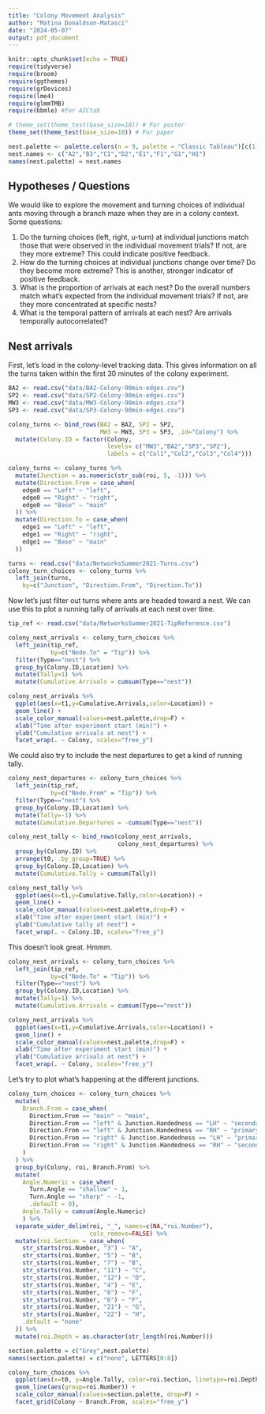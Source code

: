 ```yaml
---
title: "Colony Movement Analysis"
author: "Matina Donaldson-Matasci"
date: "2024-05-07"
output: pdf_document
---
```


```r
knitr::opts_chunk$set(echo = TRUE)
require(tidyverse)
require(broom)
require(ggthemes)
require(grDevices)
require(lme4)
require(glmmTMB)
require(bbmle) #for AICtab

# theme_set(theme_test(base_size=18)) # For poster
theme_set(theme_test(base_size=10)) # For paper

nest.palette <- palette.colors(n = 9, palette = "Classic Tableau")[c(1:7,9)]
nest.names <- c("A2","B3","C1","D2","E1","F1","G1","H1")
names(nest.palette) = nest.names
```

## Hypotheses / Questions

We would like to explore the movement and turning choices of individual ants moving through a branch maze when they are in a colony context. Some questions:

1. Do the turning choices (left, right, u-turn) at individual junctions match those that were observed in the individual movement trials? If not, are they more extreme? This could indicate positive feedback.
2. How do the turning choices at individual junctions change over time? Do they become more extreme? This is another, stronger indicator of positive feedback.
3. What is the proportion of arrivals at each nest? Do the overall numbers match what's expected from the individual movement trials? If not, are they more concentrated at specific nests?
4. What is the temporal pattern of arrivals at each nest? Are arrivals temporally autocorrelated?

## Nest arrivals

First, let's load in the colony-level tracking data. This gives information on all the turns taken within the first 30 minutes of the colony experiment.

```r
BA2 <- read.csv("data/BA2-Colony-90min-edges.csv") 
SP2 <- read.csv("data/SP2-Colony-90min-edges.csv")
MW3 <- read.csv("data/MW3-Colony-90min-edges.csv") 
SP3 <- read.csv("data/SP3-Colony-90min-edges.csv")

colony_turns <- bind_rows(BA2 = BA2, SP2 = SP2, 
                          MW3 = MW3, SP3 = SP3, .id="Colony") %>%
  mutate(Colony.ID = factor(Colony, 
                            levels= c("MW3","BA2","SP3","SP2"),
                            labels = c("Col1","Col2","Col3","Col4")))

colony_turns <- colony_turns %>%
  mutate(Junction = as.numeric(str_sub(roi, 5, -1))) %>%
  mutate(Direction.From = case_when(
    edge0 == "Left" ~ "left",
    edge0 == "Right" ~ "right",
    edge0 == "Base" ~ "main"
  )) %>%
  mutate(Direction.To = case_when(
    edge1 == "Left" ~ "left",
    edge1 == "Right" ~ "right",
    edge1 == "Base" ~ "main"    
  ))

turns <- read.csv("data/NetworksSummer2021-Turns.csv")
colony_turn_choices <- colony_turns %>%
  left_join(turns, 
    by=c("Junction", "Direction.From", "Direction.To"))
```

Now let's just filter out turns where ants are headed toward a nest. We can use this to plot a running tally of arrivals at each nest over time.

```r
tip_ref <- read.csv("data/NetworksSummer2021-TipReference.csv")

colony_nest_arrivals <- colony_turn_choices %>%
  left_join(tip_ref,
            by=c("Node.To" = "Tip")) %>%
  filter(Type=="nest") %>%
  group_by(Colony.ID,Location) %>%
  mutate(Tally=1) %>%
  mutate(Cumulative.Arrivals = cumsum(Type=="nest"))

colony_nest_arrivals %>% 
  ggplot(aes(x=t1,y=Cumulative.Arrivals,color=Location)) +
  geom_line() +
  scale_color_manual(values=nest.palette,drop=F) +
  xlab("Time after experiment start (min)") +
  ylab("Cumulative arrivals at nest") +
  facet_wrap(. ~ Colony, scales="free_y")
```

We could also try to include the nest departures to get a kind of running tally.

```r
colony_nest_departures <- colony_turn_choices %>%
  left_join(tip_ref,
            by=c("Node.From" = "Tip")) %>%
  filter(Type=="nest") %>%
  group_by(Colony.ID,Location) %>%
  mutate(Tally=-1) %>%
  mutate(Cumulative.Departures = -cumsum(Type=="nest"))

colony_nest_tally <- bind_rows(colony_nest_arrivals, 
                               colony_nest_departures) %>%
  group_by(Colony.ID) %>%
  arrange(t0, .by_group=TRUE) %>%
  group_by(Colony.ID,Location) %>%
  mutate(Cumulative.Tally = cumsum(Tally))

colony_nest_tally %>% 
  ggplot(aes(x=t1,y=Cumulative.Tally,color=Location)) +
  geom_line() +
  scale_color_manual(values=nest.palette,drop=F) +
  xlab("Time after experiment start (min)") +
  ylab("Cumulative tally at nest") +
  facet_wrap(. ~ Colony.ID, scales="free_y")

```

This doesn't look great. Hmmm.

```r
colony_nest_arrivals <- colony_turn_choices %>%
  left_join(tip_ref,
            by=c("Node.To" = "Tip")) %>%
  filter(Type=="nest") %>%
  group_by(Colony.ID,Location) %>%
  mutate(Tally=1) %>%
  mutate(Cumulative.Arrivals = cumsum(Type=="nest"))

colony_nest_arrivals %>% 
  ggplot(aes(x=t1,y=Cumulative.Arrivals,color=Location)) +
  geom_line() +
  scale_color_manual(values=nest.palette,drop=F) +
  xlab("Time after experiment start (min)") +
  ylab("Cumulative arrivals at nest") +
  facet_wrap(. ~ Colony, scales="free_y")
```

Let's try to plot what's happening at the different junctions.

```r
colony_turn_choices <- colony_turn_choices %>% 
  mutate(
    Branch.From = case_when(
      Direction.From == "main" ~ "main",
      Direction.From == "left" & Junction.Handedness == "LH" ~ "secondary",
      Direction.From == "left" & Junction.Handedness == "RH" ~ "primary",
      Direction.From == "right" & Junction.Handedness == "LH" ~ "primary",
      Direction.From == "right" & Junction.Handedness == "RH" ~ "secondary"
    )
  ) %>%
  group_by(Colony, roi, Branch.From) %>%
  mutate(
    Angle.Numeric = case_when(
      Turn.Angle == "shallow" ~ 1, 
      Turn.Angle == "sharp" ~ -1, 
      .default = 0), 
    Angle.Tally = cumsum(Angle.Numeric)
    ) %>%
  separate_wider_delim(roi, "_", names=c(NA,"roi.Number"),
                       cols_remove=FALSE) %>%
  mutate(roi.Section = case_when(
    str_starts(roi.Number, "3") ~ "A",
    str_starts(roi.Number, "5") ~ "B",
    str_starts(roi.Number, "7") ~ "B",
    str_starts(roi.Number, "11") ~ "C",
    str_starts(roi.Number, "12") ~ "D",
    str_starts(roi.Number, "4") ~ "E",
    str_starts(roi.Number, "8") ~ "F",
    str_starts(roi.Number, "6") ~ "F",
    str_starts(roi.Number, "21") ~ "G",
    str_starts(roi.Number, "22") ~ "H",
    .default = "none"
  )) %>%
  mutate(roi.Depth = as.character(str_length(roi.Number)))

section.palette = c("Grey",nest.palette)
names(section.palette) = c("none", LETTERS[0:8])

colony_turn_choices %>%
  ggplot(aes(x=t0, y=Angle.Tally, color=roi.Section, linetype=roi.Depth)) +
  geom_line(aes(group=roi.Number)) +
  scale_color_manual(values=section.palette, drop=F) +
  facet_grid(Colony ~ Branch.From, scales="free_y")
```
